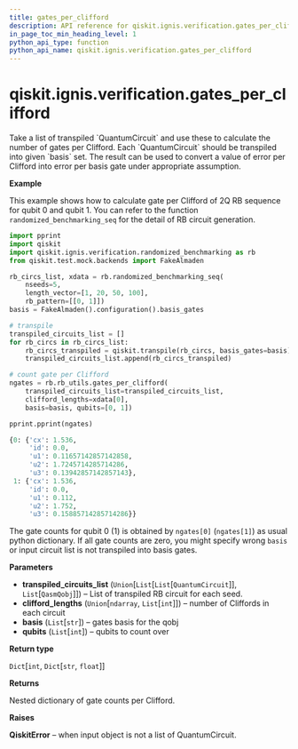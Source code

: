```yaml
---
title: gates_per_clifford
description: API reference for qiskit.ignis.verification.gates_per_clifford
in_page_toc_min_heading_level: 1
python_api_type: function
python_api_name: qiskit.ignis.verification.gates_per_clifford
---
```


# qiskit.ignis.verification.gates\_per\_clifford

<Function id="qiskit.ignis.verification.gates_per_clifford" github="https://github.com/qiskit-community/qiskit-ignis/tree/stable/0.6/qiskit/ignis/verification/randomized_benchmarking/rb_utils.py" signature="gates_per_clifford(transpiled_circuits_list, clifford_lengths, basis, qubits)">
  Take a list of transpiled `QuantumCircuit` and use these to calculate the number of gates per Clifford. Each `QuantumCircuit` should be transpiled into given `basis` set. The result can be used to convert a value of error per Clifford into error per basis gate under appropriate assumption.

  **Example**

  This example shows how to calculate gate per Clifford of 2Q RB sequence for qubit 0 and qubit 1. You can refer to the function `randomized_benchmarking_seq` for the detail of RB circuit generation.

  ```python
  import pprint
  import qiskit
  import qiskit.ignis.verification.randomized_benchmarking as rb
  from qiskit.test.mock.backends import FakeAlmaden

  rb_circs_list, xdata = rb.randomized_benchmarking_seq(
      nseeds=5,
      length_vector=[1, 20, 50, 100],
      rb_pattern=[[0, 1]])
  basis = FakeAlmaden().configuration().basis_gates

  # transpile
  transpiled_circuits_list = []
  for rb_circs in rb_circs_list:
      rb_circs_transpiled = qiskit.transpile(rb_circs, basis_gates=basis)
      transpiled_circuits_list.append(rb_circs_transpiled)

  # count gate per Clifford
  ngates = rb.rb_utils.gates_per_clifford(
      transpiled_circuits_list=transpiled_circuits_list,
      clifford_lengths=xdata[0],
      basis=basis, qubits=[0, 1])

  pprint.pprint(ngates)
  ```

  ```python
  {0: {'cx': 1.536,
       'id': 0.0,
       'u1': 0.11657142857142858,
       'u2': 1.7245714285714286,
       'u3': 0.13942857142857143},
   1: {'cx': 1.536,
       'id': 0.0,
       'u1': 0.112,
       'u2': 1.752,
       'u3': 0.15885714285714286}}
  ```

  The gate counts for qubit 0 (1) is obtained by `ngates[0]` (`ngates[1]`) as usual python dictionary. If all gate counts are zero, you might specify wrong `basis` or input circuit list is not transpiled into basis gates.

  **Parameters**

  *   **transpiled\_circuits\_list** (`Union`\[`List`\[`List`\[`QuantumCircuit`]], `List`\[`QasmQobj`]]) – List of transpiled RB circuit for each seed.
  *   **clifford\_lengths** (`Union`\[`ndarray`, `List`\[`int`]]) – number of Cliffords in each circuit
  *   **basis** (`List`\[`str`]) – gates basis for the qobj
  *   **qubits** (`List`\[`int`]) – qubits to count over

  **Return type**

  `Dict`\[`int`, `Dict`\[`str`, `float`]]

  **Returns**

  Nested dictionary of gate counts per Clifford.

  **Raises**

  **QiskitError** – when input object is not a list of QuantumCircuit.
</Function>

